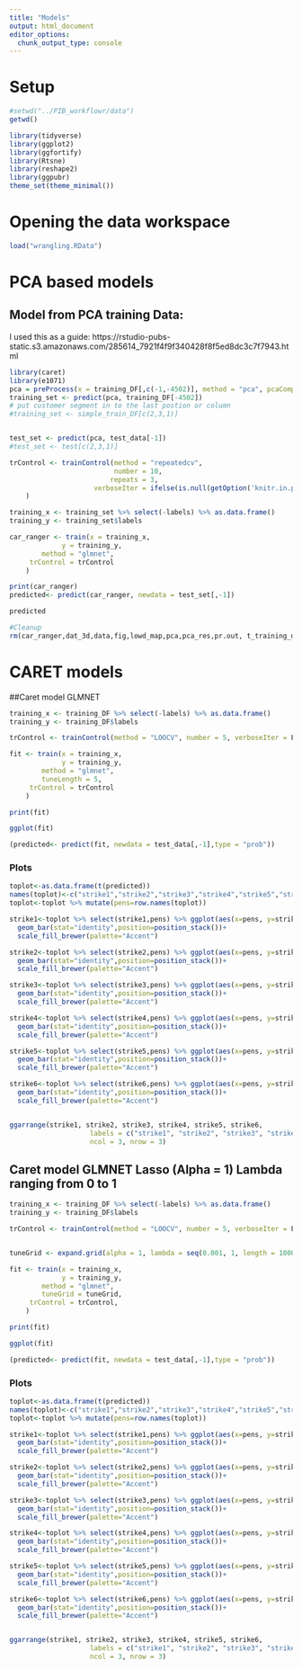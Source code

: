 ```yaml
---
title: "Models"
output: html_document
editor_options: 
  chunk_output_type: console
---
```


# Setup
```r
#setwd("../PIB_workflowr/data")
getwd()
```

```r
library(tidyverse)
library(ggplot2)
library(ggfortify)
library(Rtsne)
library(reshape2)
library(ggpubr)
theme_set(theme_minimal())
```

# Opening the data workspace
```r
load("wrangling.RData")
```

# PCA based models
## Model from PCA training Data:
I used this as a guide: https://rstudio-pubs-static.s3.amazonaws.com/285614_7921f4f9f340428f8f5ed8dc3c7f7943.html
```r
library(caret)
library(e1071)
pca = preProcess(x = training_DF[,c(-1,-4502)], method = "pca", pcaComp = 35)
training_set <- predict(pca, training_DF[-4502])
# put customer segment in to the last postion or column
#training_set <- simple_train_DF[c(2,3,1)]


test_set <- predict(pca, test_data[-1])
#test_set <- test[c(2,3,1)]

trControl <- trainControl(method = "repeatedcv", 
                          number = 10, 
                         repeats = 3, 
                     verboseIter = ifelse(is.null(getOption('knitr.in.progress')), FALSE, FALSE) # This crazy line is to show progress when you run the code but hide it when knitting.
    )

training_x <- training_set %>% select(-labels) %>% as.data.frame()
training_y <- training_set$labels

car_ranger <- train(x = training_x, 
             y = training_y, 
        method = "glmnet",
     trControl = trControl
    )

print(car_ranger)
predicted<- predict(car_ranger, newdata = test_set[,-1])

predicted
```


```r
#Cleanup
rm(car_ranger,dat_3d,data,fig,lowd_map,pca,pca_res,pr.out, t_training_data1, t_training_data2, t_training_data3, test, test_pca, test_set, training_data1, training_data2, training_data3,training_set, training_x,trControl,tsne, avector, labels, names, predicted, training_y,var_explained)
```



# CARET models
##Caret model GLMNET
```r
training_x <- training_DF %>% select(-labels) %>% as.data.frame()
training_y <- training_DF$labels

trControl <- trainControl(method = "LOOCV", number = 5, verboseIter = F)

fit <- train(x = training_x, 
             y = training_y, 
        method = "glmnet",
        tuneLength = 5,
     trControl = trControl
    )

print(fit)

ggplot(fit)

(predicted<- predict(fit, newdata = test_data[,-1],type = "prob"))
```

### Plots
```r

toplot<-as.data.frame(t(predicted))
names(toplot)<-c("strike1","strike2","strike3","strike4","strike5","strike6")
toplot<-toplot %>% mutate(pens=row.names(toplot))

strike1<-toplot %>% select(strike1,pens) %>% ggplot(aes(x=pens, y=strike1, fill=pens)) +
  geom_bar(stat="identity",position=position_stack())+
  scale_fill_brewer(palette="Accent")

strike2<-toplot %>% select(strike2,pens) %>% ggplot(aes(x=pens, y=strike2, fill=pens)) +
  geom_bar(stat="identity",position=position_stack())+
  scale_fill_brewer(palette="Accent")

strike3<-toplot %>% select(strike3,pens) %>% ggplot(aes(x=pens, y=strike3, fill=pens)) +
  geom_bar(stat="identity",position=position_stack())+
  scale_fill_brewer(palette="Accent")

strike4<-toplot %>% select(strike4,pens) %>% ggplot(aes(x=pens, y=strike4, fill=pens)) +
  geom_bar(stat="identity",position=position_stack())+
  scale_fill_brewer(palette="Accent")

strike5<-toplot %>% select(strike5,pens) %>% ggplot(aes(x=pens, y=strike5, fill=pens)) +
  geom_bar(stat="identity",position=position_stack())+
  scale_fill_brewer(palette="Accent")

strike6<-toplot %>% select(strike6,pens) %>% ggplot(aes(x=pens, y=strike6, fill=pens)) +
  geom_bar(stat="identity",position=position_stack())+
  scale_fill_brewer(palette="Accent")


ggarrange(strike1, strike2, strike3, strike4, strike5, strike6,
                    labels = c("strike1", "strike2", "strike3", "strike4", "strike5", "strike6"),
                    ncol = 3, nrow = 3)
```



## Caret model GLMNET Lasso (Alpha = 1) Lambda ranging from 0 to 1
```r
training_x <- training_DF %>% select(-labels) %>% as.data.frame()
training_y <- training_DF$labels

trControl <- trainControl(method = "LOOCV", number = 5, verboseIter = F)


tuneGrid <- expand.grid(alpha = 1, lambda = seq(0.001, 1, length = 1000))

fit <- train(x = training_x, 
             y = training_y, 
        method = "glmnet",
        tuneGrid = tuneGrid,
     trControl = trControl,
    )

print(fit)

ggplot(fit)

(predicted<- predict(fit, newdata = test_data[,-1],type = "prob"))
```

### Plots
```r

toplot<-as.data.frame(t(predicted))
names(toplot)<-c("strike1","strike2","strike3","strike4","strike5","strike6")
toplot<-toplot %>% mutate(pens=row.names(toplot))

strike1<-toplot %>% select(strike1,pens) %>% ggplot(aes(x=pens, y=strike1, fill=pens)) +
  geom_bar(stat="identity",position=position_stack())+
  scale_fill_brewer(palette="Accent")

strike2<-toplot %>% select(strike2,pens) %>% ggplot(aes(x=pens, y=strike2, fill=pens)) +
  geom_bar(stat="identity",position=position_stack())+
  scale_fill_brewer(palette="Accent")

strike3<-toplot %>% select(strike3,pens) %>% ggplot(aes(x=pens, y=strike3, fill=pens)) +
  geom_bar(stat="identity",position=position_stack())+
  scale_fill_brewer(palette="Accent")

strike4<-toplot %>% select(strike4,pens) %>% ggplot(aes(x=pens, y=strike4, fill=pens)) +
  geom_bar(stat="identity",position=position_stack())+
  scale_fill_brewer(palette="Accent")

strike5<-toplot %>% select(strike5,pens) %>% ggplot(aes(x=pens, y=strike5, fill=pens)) +
  geom_bar(stat="identity",position=position_stack())+
  scale_fill_brewer(palette="Accent")

strike6<-toplot %>% select(strike6,pens) %>% ggplot(aes(x=pens, y=strike6, fill=pens)) +
  geom_bar(stat="identity",position=position_stack())+
  scale_fill_brewer(palette="Accent")


ggarrange(strike1, strike2, strike3, strike4, strike5, strike6,
                    labels = c("strike1", "strike2", "strike3", "strike4", "strike5", "strike6"),
                    ncol = 3, nrow = 3)
```
